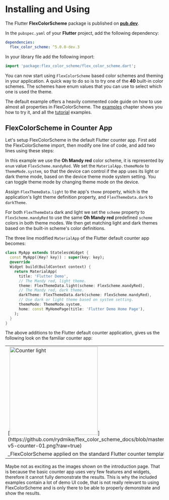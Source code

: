 # Installing and Using

The Flutter **FlexColorScheme** package is published on [**pub.dev**](https://pub.dev/packages/flex_color_scheme).

In the `pubspec.yaml` of your **Flutter** project, add the following dependency:

```yaml
dependencies:
  flex_color_scheme: ^5.0.0-dev.3
```

In your library file add the following import:

```dart
import 'package:flex_color_scheme/flex_color_scheme.dart';
```

You can now start using `FlexColorScheme` based color schemes and theming
in your application. A quick way to do so is to try one of the **40** built-in
color schemes. The schemes have enum values that you can use to select
which one is used the theme.

The default example offers a heavily commented code guide on how to use almost
all properties in FlexColorScheme. The [examples](/examples) chapter shows you
how to try it, and all the [tutorial](/tutorial) examples.

## FlexColorScheme in Counter App

Let's setup FlexColorScheme in the default Flutter counter app.
First add the FlexColorScheme import, then modify one line of code, and add
two lines using these steps:

In this example we use the **Oh Mandy red** color scheme, it is
represented by `enum` value `FlexScheme.mandyRed`. We set
the `MaterialApp.themeMode` to `ThemeMode.system`, so that the device can
control if the app uses its light or dark theme mode, based on the device
theme mode system setting. You can toggle theme mode by changing theme mode
on the device.

Assign `FlexThemeData.light` to the app's `theme` property, which is the
application's light theme definition property, and `FlexThemeData.dark` to `darkTheme`.

For both `FlexThemeData` dark and light we set the `scheme` property to
`FlexScheme.mandyRed` to use the same **Oh Mandy red** predefined `scheme`
colors in both theme modes. We then get matching light and dark themes based on
the built-in scheme's color definitions.

The three line modified `MaterialApp` of the Flutter default counter app
becomes:

```dart
class MyApp extends StatelessWidget {
  const MyApp({Key? key}) : super(key: key);
  @override
  Widget build(BuildContext context) {
    return MaterialApp(
      title: 'Flutter Demo',
      // The Mandy red, light theme.
      theme: FlexThemeData.light(scheme: FlexScheme.mandyRed),
      // The Mandy red, dark theme.
      darkTheme: FlexThemeData.dark(scheme: FlexScheme.mandyRed),
      // Use dark or light theme based on system setting.
      themeMode: ThemeMode.system,
      home: const MyHomePage(title: 'Flutter Demo Home Page'),
    );
  }
}
```
The above additions to the Flutter default counter application, gives us the
following look on the familiar counter app:

<table>
  <tr>
    <td>[<img src="https://github.com/rydmike/flex_color_scheme_docs/blob/master/docs/images/fcs-v5-counter-01.png?raw=true" alt="Counter light" width="280"/>](https://github.com/rydmike/flex_color_scheme_docs/blob/master/docs/images/fcs-v5-counter-01.png?raw=true)</td>
    <td>[<img src="https://github.com/rydmike/flex_color_scheme_docs/blob/master/docs/images/fcs-v5-counter-02.png?raw=true" alt="Counter dark" width="280"/>](https://github.com/rydmike/flex_color_scheme_docs/blob/master/docs/images/fcs-v5-counter-02.png?raw=true)</td>
  </tr>
  <tr>
    <td colspan="2">_FlexColorScheme applied on the standard Flutter counter template_</td>
  </tr>
</table>

Maybe not as exciting as the images shown on the introduction page. That is because the basic
counter app uses very few features and widgets, therefore it cannot fully
demonstrate the results. This is why the included examples contain a lot of
demo UI code, that is not really relevant to using FlexColorScheme and is only
there to be able to properly demonstrate and show the results.
